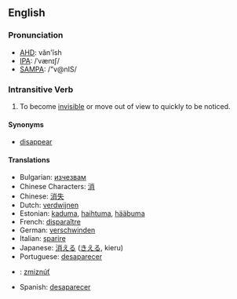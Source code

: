==English==
===Pronunciation===
*[[w:AHD|AHD]]: văn'ĭsh
*[[w:IPA|IPA]]: /ˈvænɪʃ/
*[[w:SAMPA|SAMPA]]: /"v@nIS/

===Intransitive Verb===
#To become [[invisible]] or move out of view to quickly to be noticed.

====Synonyms====
*[[disappear]]

====Translations====
*Bulgarian: [[изчезвам]]
*Chinese Characters: [[消]]
*Chinese: [[消失]]
*Dutch: [[verdwijnen]]
*Estonian: [[kaduma]], [[haihtuma]], [[hääbuma]]
*French: [[disparaître]]
*German: [[verschwinden]]
*Italian: [[sparire]]
*Japanese: [[消える]] ([[きえる]], kieru)
*Portuguese: [[desaparecer]]
*{{sk}}: [[zmiznúť]]
*Spanish: [[desaparecer]]